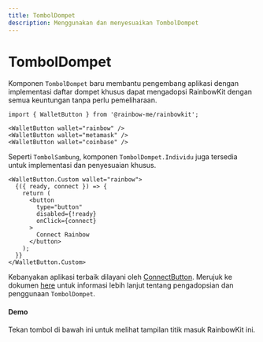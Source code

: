 ```yaml
---
title: TombolDompet
description: Menggunakan dan menyesuaikan TombolDompet
---
```


# TombolDompet

Komponen `TombolDompet` baru membantu pengembang aplikasi dengan implementasi daftar dompet khusus dapat mengadopsi RainbowKit dengan semua keuntungan tanpa perlu pemeliharaan.

```tsx
import { WalletButton } from '@rainbow-me/rainbowkit';

<WalletButton wallet="rainbow" />
<WalletButton wallet="metamask" />
<WalletButton wallet="coinbase" />
```

Seperti `TombolSambung`, komponen `TombolDompet.Individu` juga tersedia untuk implementasi dan penyesuaian khusus.

```tsx
<WalletButton.Custom wallet="rainbow">
  {({ ready, connect }) => {
    return (
      <button
        type="button"
        disabled={!ready}
        onClick={connect}
      >
        Connect Rainbow
      </button>
    );
  }}
</WalletButton.Custom>
```

Kebanyakan aplikasi terbaik dilayani oleh [ConnectButton](https://www.rainbowkit.com/docs/connect-button). Merujuk ke dokumen [here](https://www.rainbowkit.com/docs/wallet-button) untuk informasi lebih lanjut tentang pengadopsian dan penggunaan `TombolDompet`.

#### Demo

Tekan tombol di bawah ini untuk melihat tampilan titik masuk RainbowKit ini.

<WalletButtonDemo />
